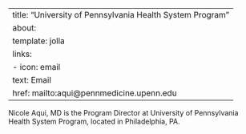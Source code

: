 
---
title: "University of Pennsylvania Health System Program"
about:
  template: jolla
  links:
    - icon: email
      text: Email
      href: mailto:aqui@pennmedicine.upenn.edu
---

Nicole Aqui, MD is the Program Director at University of Pennsylvania Health System Program, located in Philadelphia, PA. 

